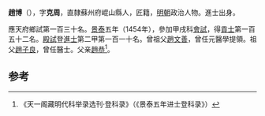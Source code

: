 '''趙博'''（{{bd|1424年||？}}），字'''克周'''，直隸蘇州府崐山縣人，匠籍，[[明朝|明朝]]政治人物。進士出身。

應天府鄉試第一百三十名。[[景泰|景泰]]五年（1454年），參加甲戌科[[會試|會試]]，得[[貢士|貢士]]第一百五十二名。[[殿試|殿試]]登[[進士|進士]]第二甲第一百一十名。曾祖父[[趙文善|趙文善]]，曾任元醫學提領。祖父[[趙子良|趙子良]]，曾任醫士。父亲[[趙恭|趙恭]]<ref>《天一阁藏明代科举录选刊·登科录》（《景泰五年进士登科录》）</ref>。

==参考==
{{reflist}}
{{明朝人物小作品}}
{{景泰五年甲戌科殿試金榜}}